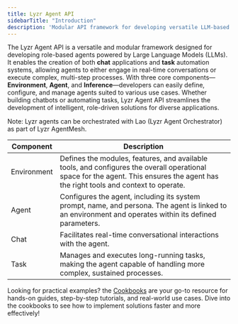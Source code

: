 ```yaml
---
title: Lyzr Agent API
sidebarTitle: "Introduction"
description: 'Modular API framework for developing versatile LLM-based agents.'
---
```


The Lyzr Agent API is a versatile and modular framework designed for developing role-based agents powered by Large Language Models (LLMs). It enables the creation of both **chat** applications and **task** automation systems, allowing agents to either engage in real-time conversations or execute complex, multi-step processes. With three core components—**Environment**, **Agent**, and **Inference**—developers can easily define, configure, and manage agents suited to various use cases. Whether building chatbots or automating tasks, Lyzr Agent API streamlines the development of intelligent, role-driven solutions for diverse applications.

<Note>
Note: Lyzr agents can be orchestrated with Lao (Lyzr Agent Orchestrator) as part of Lyzr AgentMesh.
</Note>

| Component   | Description |
|-------------|-------------|
| Environment | Defines the modules, features, and available tools, and configures the overall operational space for the agent. This ensures the agent has the right tools and context to operate. |
| Agent       | Configures the agent, including its system prompt, name, and persona. The agent is linked to an environment and operates within its defined parameters. |
| Chat        | Facilitates real-time conversational interactions with the agent. |
| Task        | Manages and executes long-running tasks, making the agent capable of handling more complex, sustained processes. |

<Note>Looking for practical examples? the [Cookbooks](/agent-api-cookbooks) are your go-to resource for hands-on guides, step-by-step tutorials, and real-world use cases. Dive into the cookbooks to see how to implement solutions faster and more effectively!</Note>